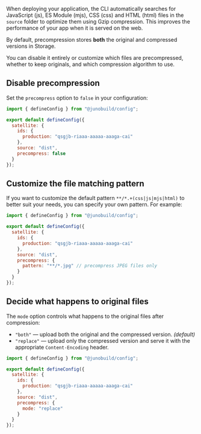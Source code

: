When deploying your application, the CLI automatically searches for JavaScript (js), ES Module (mjs), CSS (css) and HTML (html) files in the `source` folder to optimize them using Gzip compression. This improves the performance of your app when it is served on the web.

By default, precompression stores **both** the original and compressed versions in Storage.

You can disable it entirely or customize which files are precompressed, whether to keep originals, and which compression algorithm to use.

## Disable precompression

Set the `precompress` option to `false` in your configuration:

```javascript title="juno.config.js"
import { defineConfig } from "@junobuild/config";

export default defineConfig({
  satellite: {
    ids: {
      production: "qsgjb-riaaa-aaaaa-aaaga-cai"
    },
    source: "dist",
    precompress: false
  }
});
```

## Customize the file matching pattern

If you want to customize the default pattern `**/*.+(css|js|mjs|html)` to better suit your needs, you can specify your own pattern. For example:

```javascript title="juno.config.js"
import { defineConfig } from "@junobuild/config";

export default defineConfig({
  satellite: {
    ids: {
      production: "qsgjb-riaaa-aaaaa-aaaga-cai"
    },
    source: "dist",
    precompress: {
      pattern: "**/*.jpg" // precompress JPEG files only
    }
  }
});
```

## Decide what happens to original files

The `mode` option controls what happens to the original files after compression:

- `"both"` — upload both the original and the compressed version. _(default)_
- `"replace"` — upload only the compressed version and serve it with the appropriate `Content-Encoding` header.

```javascript title="juno.config.js"
import { defineConfig } from "@junobuild/config";

export default defineConfig({
  satellite: {
    ids: {
      production: "qsgjb-riaaa-aaaaa-aaaga-cai"
    },
    source: "dist",
    precompress: {
      mode: "replace"
    }
  }
});
```
